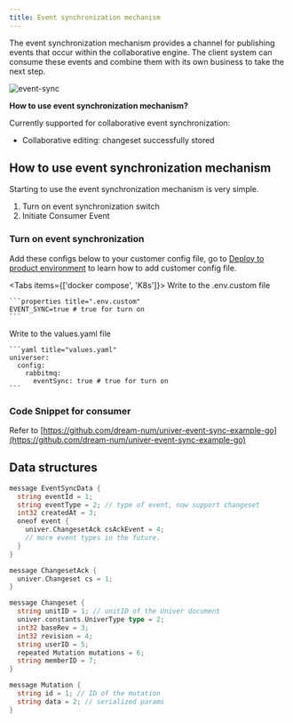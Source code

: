 ```yaml
---
title: Event synchronization mechanism
---
```


The event synchronization mechanism provides a channel for publishing events that occur within the collaborative engine. The client system can consume these events and combine them with its own business to take the next step.

![event-sync](./event-sync/event-sync.png)

**How to use event synchronization mechanism?**

Currently supported for collaborative event synchronization:

- Collaborative editing: changeset successfully stored

## How to use event synchronization mechanism

Starting to use the event synchronization mechanism is very simple.

1. Turn on event synchronization switch
2. Initiate Consumer Event

### Turn on event synchronization

Add these configs below to your customer config file, go to [Deploy to product environment](/guides/pro/deploy) to learn how to add customer config file.

<Tabs items={['docker compose', 'K8s']}>
  <Tab label="docker compose">
    Write to the .env.custom file

    ```properties title=".env.custom"
    EVENT_SYNC=true # true for turn on
    ```
  </Tab>
  <Tab label="K8s">
    Write to the values.yaml file

    ```yaml title="values.yaml"
    universer:
      config:
        rabbitmq:
          eventSync: true # true for turn on
    ```
  </Tab>
</Tabs>

### Code Snippet for consumer

Refer to [https://github.com/dream-num/univer-event-sync-example-go](https://github.com/dream-num/univer-event-sync-example-go)

## Data structures

```go
message EventSyncData {
  string eventId = 1;
  string eventType = 2; // type of event, now support changeset
  int32 createdAt = 3;
  oneof event {
    univer.ChangesetAck csAckEvent = 4;
    // more event types in the future.
  }
}

message ChangesetAck {
  univer.Changeset cs = 1;
}

message Changeset {
  string unitID = 1; // unitID of the Univer document
  univer.constants.UniverType type = 2;
  int32 baseRev = 3;
  int32 revision = 4;
  string userID = 5;
  repeated Mutation mutations = 6;
  string memberID = 7;
}

message Mutation {
  string id = 1; // ID of the mutation
  string data = 2; // serialized params
}
```
